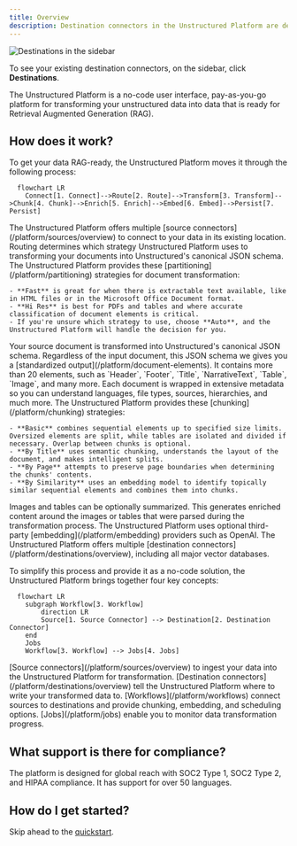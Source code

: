 ```yaml
---
title: Overview
description: Destination connectors in the Unstructured Platform are designed to specify the endpoint for data processed within the platform. These connectors ensure that the transformed and analyzed data is securely and efficiently transferred to a storage system for future use, often to a vector database for tasks that involve high-speed retrieval and advanced data analytics operations.
---
```


![Destinations in the sidebar](/img/platform/Destinations-Sidebar.png)

To see your existing destination connectors, on the sidebar, click **Destinations**.

The Unstructured Platform is a no-code user interface, pay-as-you-go platform for transforming your unstructured data into data that is ready for Retrieval Augmented Generation (RAG). 

## How does it work?

To get your data RAG-ready, the Unstructured Platform moves it through the following process:

```mermaid
  flowchart LR
    Connect[1. Connect]-->Route[2. Route]-->Transform[3. Transform]-->Chunk[4. Chunk]-->Enrich[5. Enrich]-->Embed[6. Embed]-->Persist[7. Persist]
```
<Steps>
  <Step title="Connect">
    The Unstructured Platform offers multiple [source connectors](/platform/sources/overview) to connect to your data in its existing location.
  </Step>
  <Step title="Route">
    Routing determines which strategy Unstructured Platform uses to transforming your documents into Unstructured's canonical JSON schema. The Unstructured Platform provides these [partitioning](/platform/partitioning) strategies for document transformation:
    
    - **Fast** is great for when there is extractable text available, like in HTML files or in the Microsoft Office Document format.
    - **Hi Res** is best for PDFs and tables and where accurate classification of document elements is critical.
    - If you're unsure which strategy to use, choose **Auto**, and the Unstructured Platform will handle the decision for you.

  </Step>
  <Step title="Transform"> 
    Your source document is transformed into Unstructured's canonical JSON schema. Regardless of the input document, this JSON schema we gives you a [standardized output](/platform/document-elements). It contains more than 20 elements, such as `Header`, `Footer`, `Title`, `NarrativeText`, `Table`, `Image`, and many more. Each document is wrapped in extensive metadata so you can understand languages, file types, sources, hierarchies, and much more.
  </Step>
    <Step title="Chunk"> 
    The Unstructured Platform provides these [chunking](/platform/chunking) strategies:
    
    - **Basic** combines sequential elements up to specified size limits. Oversized elements are split, while tables are isolated and divided if necessary. Overlap between chunks is optional.
    - **By Title** uses semantic chunking, understands the layout of the document, and makes intelligent splits.
    - **By Page** attempts to preserve page boundaries when determining the chunks' contents.
    - **By Similarity** uses an embedding model to identify topically similar sequential elements and combines them into chunks.

  </Step>
  <Step title="Enrich">
    Images and tables can be optionally summarized. This generates enriched content around the images or tables that were parsed during the transformation process.
  </Step>
  <Step title="Embed">
    The Unstructured Platform uses optional third-party [embedding](/platform/embedding) providers such as OpenAI.
  </Step>
  <Step title="Persist">
    The Unstructured Platform offers multiple [destination connectors](/platform/destinations/overview), including all major vector databases.
  </Step>
</Steps>

To simplify this process and provide it as a no-code solution, the Unstructured Platform brings together four key concepts:

```mermaid
  flowchart LR
    subgraph Workflow[3. Workflow]
        direction LR
        Source[1. Source Connector] --> Destination[2. Destination Connector]
    end
    Jobs
    Workflow[3. Workflow] --> Jobs[4. Jobs]
```

<Steps>
  <Step title="Source Connector">
    [Source connectors](/platform/sources/overview) to ingest your data into the Unstructured Platform for transformation.
  </Step>
  <Step title="Destination Connector">
    [Destination connectors](/platform/destinations/overview) tell the Unstructured Platform where to write your transformed data to.
  </Step>
  <Step title="Workflow">
    [Workflows](/platform/workflows) connect sources to destinations and provide chunking, embedding, and scheduling options.
  </Step>
  <Step title="Jobs">
    [Jobs](/platform/jobs) enable you to monitor data transformation progress.
  </Step>
</Steps>

## What support is there for compliance?

The platform is designed for global reach with SOC2 Type 1, SOC2 Type 2, and HIPAA compliance. It has support for over 50 languages.

## How do I get started?

Skip ahead to the [quickstart](/platform/quickstart).
